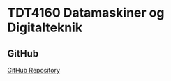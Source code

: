 = TDT4160 Datamaskiner og Digitalteknik =

== GitHub ==
[[https://github.com/Lunarage/TDT4160-Assignments|GitHub Repository]]
